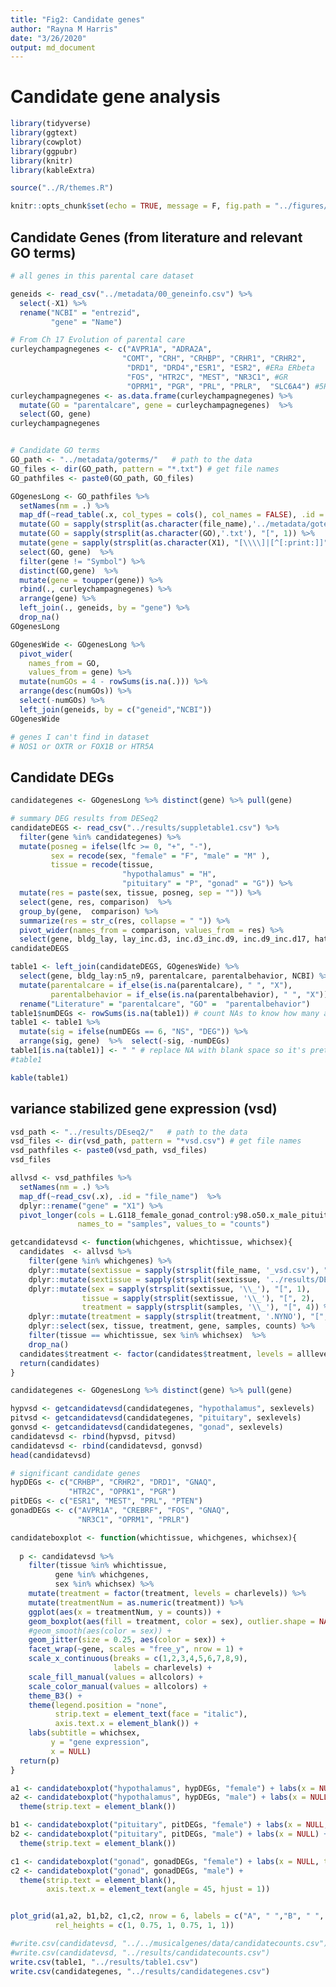 ```yaml
---
title: "Fig2: Candidate genes"
author: "Rayna M Harris"
date: "3/26/2020"
output: md_document
---
```



# Candidate gene analysis 

```r
library(tidyverse)
library(ggtext)
library(cowplot)
library(ggpubr)
library(knitr)
library(kableExtra)

source("../R/themes.R")

knitr::opts_chunk$set(echo = TRUE, message = F, fig.path = "../figures/")
```


## Candidate Genes (from literature and relevant GO terms) 


```r

# all genes in this parental care dataset 

geneids <- read_csv("../metadata/00_geneinfo.csv") %>%
  select(-X1) %>%
  rename("NCBI" = "entrezid",
         "gene" = "Name")

# From Ch 17 Evolution of parental care
curleychampagnegenes <- c("AVPR1A", "ADRA2A",    
                         "COMT", "CRH", "CRHBP", "CRHR1", "CRHR2", 
                          "DRD1", "DRD4","ESR1", "ESR2", #ERa ERbeta
                          "FOS", "HTR2C", "MEST", "NR3C1", #GR
                          "OPRM1", "PGR", "PRL", "PRLR",  "SLC6A4") #5HTT
curleychampagnegenes <- as.data.frame(curleychampagnegenes) %>%
  mutate(GO = "parentalcare", gene = curleychampagnegenes)  %>%
  select(GO, gene)
curleychampagnegenes


# Candidate GO terms 
GO_path <- "../metadata/goterms/"   # path to the data
GO_files <- dir(GO_path, pattern = "*.txt") # get file names
GO_pathfiles <- paste0(GO_path, GO_files)

GOgenesLong <- GO_pathfiles %>%
  setNames(nm = .) %>% 
  map_df(~read_table(.x, col_types = cols(), col_names = FALSE), .id = "file_name") %>% 
  mutate(GO = sapply(strsplit(as.character(file_name),'../metadata/goterms/'), "[", 2)) %>% 
  mutate(GO = sapply(strsplit(as.character(GO),'.txt'), "[", 1)) %>% 
  mutate(gene = sapply(strsplit(as.character(X1), "[\\\\]|[^[:print:]]" ), "[", 2)) %>% 
  select(GO, gene)  %>%
  filter(gene != "Symbol") %>%
  distinct(GO,gene)  %>%
  mutate(gene = toupper(gene)) %>%
  rbind(., curleychampagnegenes) %>%
  arrange(gene) %>%
  left_join(., geneids, by = "gene") %>%
  drop_na() 
GOgenesLong

GOgenesWide <- GOgenesLong %>% 
  pivot_wider(
    names_from = GO,
    values_from = gene) %>%
  mutate(numGOs = 4 - rowSums(is.na(.))) %>%
  arrange(desc(numGOs)) %>%
  select(-numGOs) %>%
  left_join(geneids, by = c("geneid","NCBI"))
GOgenesWide

# genes I can't find in dataset 
# NOS1 or OXTR or FOX1B or HTR5A
```


## Candidate DEGs


```r

candidategenes <- GOgenesLong %>% distinct(gene) %>% pull(gene)

# summary DEG results from DESeq2
candidateDEGS <- read_csv("../results/suppletable1.csv") %>%
  filter(gene %in% candidategenes) %>%
  mutate(posneg = ifelse(lfc >= 0, "+", "-"),
         sex = recode(sex, "female" = "F", "male" = "M" ),
         tissue = recode(tissue, 
                         "hypothalamus" = "H",
                         "pituitary" = "P", "gonad" = "G")) %>%
  mutate(res = paste(sex, tissue, posneg, sep = "")) %>%
  select(gene, res, comparison)  %>%
  group_by(gene,  comparison) %>%
  summarize(res = str_c(res, collapse = " ")) %>%
  pivot_wider(names_from = comparison, values_from = res) %>%
  select(gene, bldg_lay, lay_inc.d3, inc.d3_inc.d9, inc.d9_inc.d17, hatch_n5, n5_n9)
candidateDEGS

table1 <- left_join(candidateDEGS, GOgenesWide) %>%
  select(gene, bldg_lay:n5_n9, parentalcare, parentalbehavior, NCBI) %>%
  mutate(parentalcare = if_else(is.na(parentalcare), " ", "X"),
         parentalbehavior = if_else(is.na(parentalbehavior), " ", "X")) %>%
  rename("Literature" = "parentalcare", "GO" =  "parentalbehavior")
table1$numDEGs <- rowSums(is.na(table1)) # count NAs to know how many are NS
table1 <- table1 %>% 
  mutate(sig = ifelse(numDEGs == 6, "NS", "DEG")) %>% 
  arrange(sig, gene)  %>%  select(-sig, -numDEGs)
table1[is.na(table1)] <- " " # replace NA with blank space so it's pretty
#table1

kable(table1)
```


## variance stabilized gene expression  (vsd)

```r

vsd_path <- "../results/DEseq2/"   # path to the data
vsd_files <- dir(vsd_path, pattern = "*vsd.csv") # get file names
vsd_pathfiles <- paste0(vsd_path, vsd_files)
vsd_files

allvsd <- vsd_pathfiles %>%
  setNames(nm = .) %>% 
  map_df(~read_csv(.x), .id = "file_name")  %>% 
  dplyr::rename("gene" = "X1") %>% 
  pivot_longer(cols = L.G118_female_gonad_control:y98.o50.x_male_pituitary_inc.d3, 
               names_to = "samples", values_to = "counts") 

getcandidatevsd <- function(whichgenes, whichtissue, whichsex){
  candidates  <- allvsd %>%
    filter(gene %in% whichgenes) %>%
    dplyr::mutate(sextissue = sapply(strsplit(file_name, '_vsd.csv'), "[", 1)) %>%
    dplyr::mutate(sextissue = sapply(strsplit(sextissue, '../results/DEseq2/'), "[", 2)) %>%
    dplyr::mutate(sex = sapply(strsplit(sextissue, '\\_'), "[", 1),
                tissue = sapply(strsplit(sextissue, '\\_'), "[", 2),
                treatment = sapply(strsplit(samples, '\\_'), "[", 4)) %>%
    dplyr::mutate(treatment = sapply(strsplit(treatment, '.NYNO'), "[", 1)) %>%
    dplyr::select(sex, tissue, treatment, gene, samples, counts) %>%
    filter(tissue == whichtissue, sex %in% whichsex)  %>%
    drop_na()
  candidates$treatment <- factor(candidates$treatment, levels = alllevels)
  return(candidates)
}

candidategenes <- GOgenesLong %>% distinct(gene) %>% pull(gene)

hypvsd <- getcandidatevsd(candidategenes, "hypothalamus", sexlevels)
pitvsd <- getcandidatevsd(candidategenes, "pituitary", sexlevels)
gonvsd <- getcandidatevsd(candidategenes, "gonad", sexlevels)
candidatevsd <- rbind(hypvsd, pitvsd)
candidatevsd <- rbind(candidatevsd, gonvsd)
head(candidatevsd)
```


```r

# significant candidate genes
hypDEGs <- c("CRHBP", "CRHR2", "DRD1", "GNAQ", 
             "HTR2C", "OPRK1", "PGR")
pitDEGs <- c("ESR1", "MEST", "PRL", "PTEN")
gonadDEGs <- c("AVPR1A", "CREBRF", "FOS", "GNAQ", 
               "NR3C1", "OPRM1", "PRLR")

candidateboxplot <- function(whichtissue, whichgenes, whichsex){
  
  p <- candidatevsd %>%
    filter(tissue %in% whichtissue,
          gene %in% whichgenes,
          sex %in% whichsex) %>%
    mutate(treatment = factor(treatment, levels = charlevels)) %>%
    mutate(treatmentNum = as.numeric(treatment)) %>%
    ggplot(aes(x = treatmentNum, y = counts)) +
    geom_boxplot(aes(fill = treatment, color = sex), outlier.shape = NA) +
    #geom_smooth(aes(color = sex)) +
    geom_jitter(size = 0.25, aes(color = sex)) +
    facet_wrap(~gene, scales = "free_y", nrow = 1) +
    scale_x_continuous(breaks = c(1,2,3,4,5,6,7,8,9),
                       labels = charlevels) +
    scale_fill_manual(values = allcolors) +
    scale_color_manual(values = allcolors) +
    theme_B3() + 
    theme(legend.position = "none",
          strip.text = element_text(face = "italic"),
          axis.text.x = element_blank()) +
    labs(subtitle = whichsex,
         y = "gene expression",
         x = NULL) 
  return(p)
}

a1 <- candidateboxplot("hypothalamus", hypDEGs, "female") + labs(x = NULL, title = "hypothalamus") 
a2 <- candidateboxplot("hypothalamus", hypDEGs, "male") + labs(x = NULL) +
  theme(strip.text = element_blank())

b1 <- candidateboxplot("pituitary", pitDEGs, "female") + labs(x = NULL, title = "pituitary")
b2 <- candidateboxplot("pituitary", pitDEGs, "male") + labs(x = NULL) +
  theme(strip.text = element_blank())

c1 <- candidateboxplot("gonad", gonadDEGs, "female") + labs(x = NULL, title = "gonad")
c2 <- candidateboxplot("gonad", gonadDEGs, "male") + 
  theme(strip.text = element_blank(),
        axis.text.x = element_text(angle = 45, hjust = 1))


plot_grid(a1,a2, b1,b2, c1,c2, nrow = 6, labels = c("A", " ","B", " ", "C", " "), label_size = 8,
          rel_heights = c(1, 0.75, 1, 0.75, 1, 1))
```



```r
#write.csv(candidatevsd, "../../musicalgenes/data/candidatecounts.csv")
#write.csv(candidatevsd, "../results/candidatecounts.csv")
write.csv(table1, "../results/table1.csv")
write.csv(candidategenes, "../results/candidategenes.csv")
```